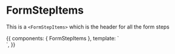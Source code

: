 <!-- FormStepItems.stories.mdx -->



<Meta
  title="Public/Components/Form Steppers/FormStepItems"
  component={FormStepItems}
  decorators={[withKnobs]}
/>

# FormStepItems

This is a `<FormStepItems>` which is the header for all the form steps

<Props of={FormStepItems} />

<Canvas>
  <Story
    name="Primary"
    height="400px"
  >
    {{
      components: { FormStepItems },
      template: `<div><v-stepper alt-labels v-model="stepIndex"><FormStepItems :stepIndex={1}/></v-stepper></div>`,
    }}
  </Story>
</Canvas>
